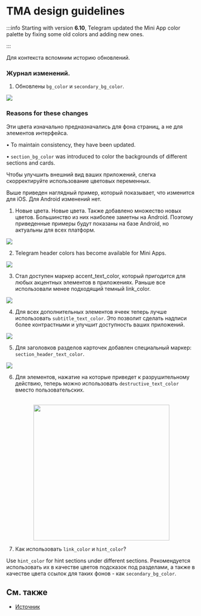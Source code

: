 
# TMA design guidelines

:::info
Starting with version **6.10**, Telegram updated the Mini App color palette by fixing some old colors and adding new ones.

:::

Для контекста вспомним историю обновлений.

### Журнал изменений.

1. Обновлены `bg_color` и `secondary_bg_color`.

![](/img/docs/tma-design-guidelines/tma-design_1.png)

### Reasons for these changes

Эти цвета изначально предназначались для фона страниц, а не для элементов интерфейса.

• To maintain consistency, they have been updated.

• `section_bg_color` was introduced to color the backgrounds of different sections and cards.

Чтобы улучшить внешний вид ваших приложений, слегка скорректируйте использование цветовых переменных.

Выше приведен наглядный пример, который показывает, что изменится для iOS. Для Android изменений нет.

1. Новые цвета.
   Новые цвета. Также добавлено множество новых цветов. Большинство из них наиболее заметны на Android. Поэтому приведенные примеры будут показаны на базе Android, но актуальны для всех платформ.

![](/img/docs/tma-design-guidelines/tma-design_2.png)

2. Telegram header colors has become available for Mini Apps.

![](/img/docs/tma-design-guidelines/tma-design_3.png)

3. Стал доступен маркер accent_text_color, который пригодится для любых акцентных элементов в приложениях. Раньше все использовали менее подходящий темный link_color.

![](/img/docs/tma-design-guidelines/tma-design_4.png)

4. Для всех дополнительных элементов ячеек теперь лучше использовать `subtitle_text_color`. Это позволит сделать надписи более контрастными и улучшит доступность ваших приложений.

![](/img/docs/tma-design-guidelines/tma-design_5.png)

5. Для заголовков разделов карточек добавлен специальный маркер: `section_header_text_color`.

![](/img/docs/tma-design-guidelines/tma-design_6.png)

6. Для элементов, нажатие на которые приведет к разрушительному действию, теперь можно использовать `destructive_text_color` вместо пользовательских.

<p align="center">
    <br />
    <img width="360" src="/img/docs/tma-design-guidelines/tma-design_7.png" alt="" />
    <br />
</p>

7. Как использовать `link_color` и `hint_color`?

Use `hint_color` for hint sections under different sections. Рекомендуется использовать их в качестве цветов подсказок под разделами, а также в качестве цвета ссылок для таких фонов - как `secondary_bg_color`.

## См. также

- [Источник](https://telegra.ph/Changes-in-Color-Variables-for-Telegram-Mini-Apps-11-20)

<Feedback />
